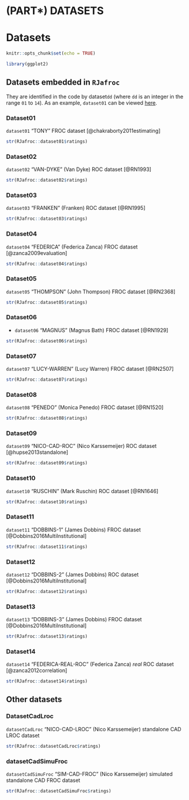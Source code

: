 # (PART\*) DATASETS {-}


# Datasets {#datasets}


```r
knitr::opts_chunk$set(echo = TRUE)

library(ggplot2)
```


## Datasets embedded in `RJafroc` {#datasets-datasetsdd}

They are identified in the code by dataset`dd` (where `dd` is an integer in the range `01` to `14`). As an example, `dataset01` can be viewed [here](https://dpc10ster.github.io/RJafroc/reference/dataset01.html). 


### Dataset01 {#datasets-dataset01}

`dataset01` "TONY" FROC dataset [@chakraborty2011estimating]

```r
str(RJafroc::dataset01$ratings)
```


### Dataset02 {#datasets-dataset02}

`dataset02` "VAN-DYKE" (Van Dyke) ROC dataset [@RN1993]

```r
str(RJafroc::dataset02$ratings)
```


### Dataset03 {#datasets-dataset03}

`dataset03` "FRANKEN" (Franken) ROC dataset [@RN1995]

```r
str(RJafroc::dataset03$ratings)
```


### Dataset04 {#datasets-dataset04}

`dataset04` "FEDERICA" (Federica Zanca) FROC dataset [@zanca2009evaluation]

```r
str(RJafroc::dataset04$ratings)
```


### Dataset05 {#datasets-dataset05}


`dataset05` "THOMPSON" (John Thompson) FROC dataset [@RN2368]

```r
str(RJafroc::dataset05$ratings)
```


### Dataset06 {#datasets-dataset06}

* `dataset06` "MAGNUS" (Magnus Bath) FROC dataset [@RN1929]

```r
str(RJafroc::dataset06$ratings)
```


### Dataset07 {#datasets-dataset07}

`dataset07` "LUCY-WARREN" (Lucy Warren) FROC dataset [@RN2507]

```r
str(RJafroc::dataset07$ratings)
```


### Dataset08 {#datasets-dataset08}

`dataset08` "PENEDO" (Monica Penedo) FROC dataset [@RN1520]

```r
str(RJafroc::dataset08$ratings)
```


### Dataset09 {#datasets-dataset09}

`dataset09` "NICO-CAD-ROC" (Nico Karssemeijer) ROC dataset [@hupse2013standalone]

```r
str(RJafroc::dataset09$ratings)
```


### Dataset10 {#datasets-dataset10}

`dataset10` "RUSCHIN" (Mark Ruschin) ROC dataset [@RN1646]

```r
str(RJafroc::dataset10$ratings)
```


### Dataset11 {#datasets-dataset11}

`dataset11` "DOBBINS-1" (James Dobbins) FROC dataset [@Dobbins2016MultiInstitutional]

```r
str(RJafroc::dataset11$ratings)
```


### Dataset12 {#datasets-dataset12}

`dataset12`  "DOBBINS-2" (James Dobbins) ROC dataset [@Dobbins2016MultiInstitutional]

```r
str(RJafroc::dataset12$ratings)
```


### Dataset13 {#datasets-dataset13}

`dataset13` "DOBBINS-3" (James Dobbins) FROC dataset [@Dobbins2016MultiInstitutional]

```r
str(RJafroc::dataset13$ratings)
```


### Dataset14 {#datasets-dataset14}


`dataset14` "FEDERICA-REAL-ROC" (Federica Zanca) *real* ROC dataset [@zanca2012correlation]


```r
str(RJafroc::dataset14$ratings)
```


## Other datasets

### DatasetCadLroc {#datasets-datasetCadLroc}

`datasetCadLroc` "NICO-CAD-LROC" (Nico Karssemeijer) standalone CAD LROC dataset


```r
str(RJafroc::datasetCadLroc$ratings)
```


### datasetCadSimuFroc {#datasets-datasetCadSimuFroc}

`datasetCadSimuFroc` "SIM-CAD-FROC" (Nico Karssemeijer) simulated standalone CAD FROC dataset


```r
str(RJafroc::datasetCadSimuFroc$ratings)
```

